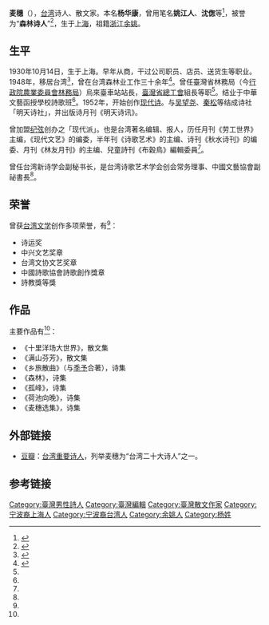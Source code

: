 '''麦穗'''（{{bd|1930年||||catIdx=Y}}），[[台湾|台湾]]诗人、散文家。本名'''杨华康'''，曾用笔名'''姚江人'''、'''沈偬'''等<ref name="Mai">{{cite web|url=http://tln.nmtl.gov.tw/ch/m2/nmtl_w1_m2_c_2.aspx?nm=%E9%BA%A5%E7%A9%97 |title=麥穗 |publisher=台湾文学网}}</ref>，被誉为“'''森林诗人'''”<ref>{{cite web|url=http://www.cnbsz.org.cn/cmp/View.aspx?ContentId=3587&CategoryId=251|title=麥穗|publisher=《宁波年鉴》|deadurl=yes|archiveurl=https://web.archive.org/web/20160304125759/http://www.cnbsz.org.cn/cmp/View.aspx?ContentId=3587&CategoryId=251|archivedate=2016-03-04|accessdate=2014-06-24}}</ref>，生于[[上海|上海]]，祖籍[[浙江|浙江]][[余姚|余姚]]。

==生平==

1930年10月14日，生于上海。早年从商，干过公司职员、店员、送货生等职业。1948年，移居台湾<ref name="TW poemt">{{cite book|volume= |title=詩人愛情社會學 |author=[[莫渝|莫渝]] |year=2011-06-28 |accessdate=2014-06-22 |location=台湾台北 |page=167 |isbn=9789866095252 |publisher=釀出版 }}</ref>，曾在台湾森林业工作三十余年<ref>{{cite web|url=http://mag.cnyes.com/Content/20111110/7D18E418B11D4FB58CC9ABF02C5D5491.shtml |title=森林詩人─麥穗 |publisher=台灣雜誌 |date=2011-11-10}}</ref>。曾任臺灣省林務局（今[[行政院農業委員會林務局|行政院農業委員會林務局]]）烏來臺車站站長，[[中華民國全國總工會|臺灣省總工會]]組長等职<ref name="Mai"/>。结业于中華文藝函授學校詩歌班<ref name="Mai"/>。1952年，开始创作[[现代诗|现代诗]]。与[[吴望尧|吴望尧]]、[[秦松|秦松]]等结成诗社「明天诗社」，并出版诗月刊《明天诗讯》。

曾加盟[[纪弦|纪弦]]创办之「现代派」。也是台湾著名编辑、报人，历任月刊《劳工世界》主编，《现代文艺》的编委，半年刊《诗歌艺术》的主编、诗刊《秋水诗刊》的编委、月刊《林友月刊》的主编、兒童詩刊《布穀鳥》編輯委員<ref name="Mai"/>。

曾任台湾新诗学会副秘书长，是台湾诗歌艺术学会创会常务理事、中國文藝協會副祕書長<ref name="Mai"/>。

==荣誉==
曾获[[台湾文学|台湾文学]]创作多项荣誉，有<ref name="Mai"/>：
* 诗运奖 
* 中兴文艺奖章 
* 台湾文协文艺奖章
* 中國詩歌協會詩歌創作獎章
* 詩教獎等獎

==作品==
主要作品有<ref name="TW poemt"/>：
* 《十里洋场大世界》，散文集
* 《满山芬芳》，散文集
* 《乡旅散曲》（与[[季予|季予]]合著），诗集
* 《森林》，诗集
* 《孤峰》，诗集
* 《荷池向晚》，诗集
* 《麦穗选集》，诗集

==外部链接==
* [[豆瓣|豆瓣]]：[http://www.douban.com/group/topic/44389972/ 台湾重要诗人]，列举麦穗为“台湾二十大诗人”之一。

==参考链接==
{{reflist|2}}

[[Category:臺灣男性詩人|Category:臺灣男性詩人]]
[[Category:臺灣編輯|Category:臺灣編輯]]
[[Category:臺灣散文作家|Category:臺灣散文作家]]
[[Category:宁波裔上海人|Category:宁波裔上海人]]
[[Category:宁波裔台湾人|Category:宁波裔台湾人]]
[[Category:余姚人|Category:余姚人]]
[[Category:杨姓|Category:杨姓]]
